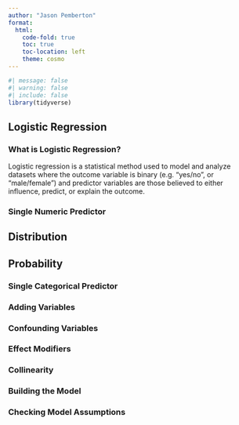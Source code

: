 ```yaml
---
author: "Jason Pemberton"
format: 
  html:
    code-fold: true
    toc: true
    toc-location: left
    theme: cosmo
---
```


```r
#| message: false
#| warning: false
#| include: false
library(tidyverse)
```

## Logistic Regression

### What is Logistic Regression?

::: callout.red-bg
Logistic regression is a statistical method used to model and analyze datasets where the outcome variable is binary (e.g. "yes/no", or "male/female") and predictor variables are those believed to either influence, predict, or explain the outcome.
:::

### Single Numeric Predictor

::: panel-tabset
## Distribution

## Probability
:::

### Single Categorical Predictor

### 

### Adding Variables

### 

### Confounding Variables

### 

### Effect Modifiers

### 

### Collinearity

### 

### Building the Model

### 

### Checking Model Assumptions
